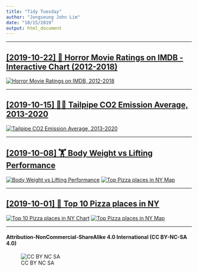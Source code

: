 ```yaml
---
title: "Tidy Tuesday"
author: "Jongseung John Lim"
date: "10/15/2019"
output: html_document
---
```


***

## [[2019-10-22] 🎃 Horror Movie Ratings on IMDB - Interactive Chart (2012-2018)](./R/2019_43/2019_43_HorrorMovies.html)
[![Horror Movie Ratings on IMDB, 2012-2018](./plots/2019_43/2019_43_HorrorMovies.png)](./R/2019_43/2019_43_HorrorMovies.html)

***

## [[2019-10-15] 🚗💨 Tailpipe CO2 Emission Average, 2013-2020](./R/2019_42/)
[![Tailpipe CO2 Emission Average, 2013-2020](./plots/2019_42/2019_42_CarFuelEconomy.gif)](https://github.com/penandlim/TidyTuesday/tree/master/plots/2019_42/)

***

## [[2019-10-08] 🏋️ Body Weight vs Lifting Performance](./R/2019_41)
[![Body Weight vs Lifting Performance](./plots/2019_41/2019_41_Powerlifting.png)](https://github.com/penandlim/TidyTuesday/tree/master/plots/2019_41/)
[![Top Pizza places in NY Map](./plots/2019_41/2019_41_Powerlifting.gif)](https://github.com/penandlim/TidyTuesday/tree/master/plots/2019_41/)

***

## [[2019-10-01] 🍕 Top 10 Pizza places in NY](./R/2019_40/)
[![Top 10 Pizza places in NY Chart](./plots/2019_40/2019_40_AllThePizza_Charts.png)](https://github.com/penandlim/TidyTuesday/tree/master/plots/2019_40/)
[![Top Pizza places in NY Map](./plots/2019_40/2019_40_AllThePizza_Map.png)](https://github.com/penandlim/TidyTuesday/tree/master/plots/2019_40/)

***

#### Attribution-NonCommercial-ShareAlike 4.0 International (CC BY-NC-SA 4.0)
![CC BY NC SA](https://user-images.githubusercontent.com/4276174/66068560-a906c800-e502-11e9-9fad-11d668fff197.png)